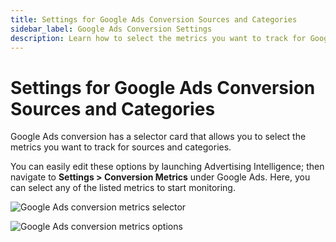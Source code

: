 ```yaml
---
title: Settings for Google Ads Conversion Sources and Categories
sidebar_label: Google Ads Conversion Settings
description: Learn how to select the metrics you want to track for Google Ads conversion sources and categories
---
```


# Settings for Google Ads Conversion Sources and Categories

Google Ads conversion has a selector card that allows you to select the metrics you want to track for sources and categories.

You can easily edit these options by launching Advertising Intelligence; then navigate to **Settings > Conversion Metrics** under Google Ads. Here, you can select any of the listed metrics to start monitoring.

![Google Ads conversion metrics selector](/img/advertising-intelligence/google-ads/conversion-metrics-selector.jpg)

![Google Ads conversion metrics options](/img/advertising-intelligence/google-ads/conversion-metrics-options.jpg)